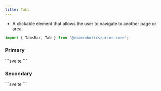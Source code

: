 ```yaml
---
title: Tabs
---
```



- A clickable element that allows the user to navigate to another page or area.

```ts
import { TabsBar, Tab } from '@viamrobotics/prime-core';
```

### Primary

<Example>
  <Tabs
    slot="component"
    client:load
  />
  ```svelte
  <TabsBar aria-label="Tab example -- primary variant">
    <Tab
      title="The first tab"
      href="#first"
      selected
    />
    <Tab
      title="The second tab"
      href="#second"
    />
    <Tab
      title="The third tab"
      href="#third"
    />
  </TabsBar>
  ```
</Example>

### Secondary

<Example>
  <Tabs
    variant="secondary"
    slot="component"
    client:load
  />
  ```svelte
  <TabsBar
    variant="secondary"
    aria-label="Tab example -- secondary variant"
  >
    <Tab
      title="The first tab"
      href="#first"
      selected
    />
    <Tab
      title="The second tab"
      href="#second"
    />
    <Tab
      title="The third tab"
      href="#third"
    />
  </TabsBar>
  ```
</Example>
